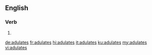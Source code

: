 {{also|adulâtes}}
==English==

===Verb===
{{head|en|verb form}}

# {{en-third-person singular of|adulate}}

[[de:adulates]]
[[fr:adulates]]
[[hi:adulates]]
[[it:adulates]]
[[ku:adulates]]
[[my:adulates]]
[[vi:adulates]]